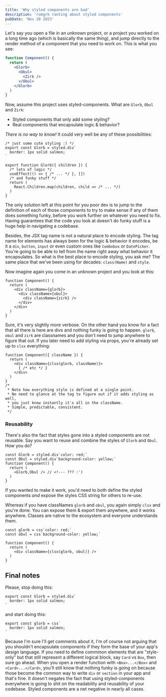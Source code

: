 ```yaml
---
title: 'Why styled components are bad'
description: 'romgrk ranting about styled components'
pubDate: 'Nov 28 2023'
---
```


Let's say you open a file in an unknown project, or a project you worked on a long time ago (which is basically the same thing), and jump directly to the render method of a component that you need to work on. This is what you see:

```jsx
function Component() {
  return (
    <Glorb>
      <Obul>
        <Zirk />
      </Obul>
    </Glorb>
  )
}
```

Now, assume this project uses styled-components. What are `Glorb`, `Obul` and `Zirk`:
 - Styled components that only add some styling?
 - Real components that encapsulate logic & behavior?

*There is no way to know!* It could very well be any of these possibilities:

```tsx
/* just some cute styling :) */
export const Glorb = styled.div`
  border: 1px solid salmon;
`
```

```tsx
export function Glorb({ children }) {
  /* lots of logic */
  useEffect(() => { /* ... */ }, [])
  /* and funky stuff */
  return (
    React.Children.map(children, child => /* ... */)
  )
}
```

The only solution left at this point for you poor dev is to jump to the definition of each of those components to try to make sense if any of them does something funky, before you work further on whatever you need to fix. Having guarantees that the code you look at doesn't do funky stuff is a huge help in navigating a codebase.

Besides, the JSX tag name is not a natural place to encode styling. The tag name for elements has always been for the logic & behavior it encodes, be it a `div`, `button`, `input` or even custom ones like `Combobox` or `DatePicker`. You're going to be able to tell from the name right away what behavior it encapsulates. So what is the best place to encode styling, you ask me? The same place that we've been using for decades: `class(Name)` and `style`.

Now imagine again you come in an unknown project and you look at this:

```tsx
function Component() {
  return (
    <div className={glorb}>
      <div className={obul}>
        <div className={zirk} />
      </div>
    </div>
  )
}
```

Sure, it's very slightly more verbose. On the other hand you know for a fact that all there is here are divs and nothing funky is going to happen. `glorb`, `obul` and `zirk` are classnames and you don't need to jump anywhere to figure that out. If you later need to add styling via props, you're already set up to `clsx` everything:

```tsx
function Component({ className }) {
  return (
    <div className={clsx(glorb, className)}>
      { /* etc */ }
    </div>
  )
}
/*
 * Note how everything style is defined at a single point.
 * No need to glance at the tag to figure out if it adds styling as well,
 * you just know instantly it's all in the className.
 * Simple, predictable, consistent.
 */
```

### Reusability

There's also the fact that styles gone into a styled components are not reusable. Say you want to reuse and combine the styles of `Glorb` and `Obul`. How you do?

```tsx
const Glorb = styled.div`color: red;`
const Obul = styled.div`background-color: yellow;`
function Component() {
  return (
    <Glorb,Obul /> // <!--- ??? :')
  )
}
```

If you wanted to make it work, you'd need to both define the styled components *and* expose the styles CSS string for others to re-use.

Whereas if you have classNames `glorb` and `obul`, you again simply `clsx` and you're done. You can expose them & export them anywhere, and it works anywhere. Classes are native to the ecosystem and everyone understands them.

```tsx
const glorb = css`color: red;`
const obul = css`background-color: yellow;`

function Component() {
  return (
    <div className={clsx(glorb, obul)} />
  )
}
```

## Final notes

Please, stop doing this:

```tsx
export const Glorb = styled.div`
  border: 1px solid salmon;
`
```
and start doing this:
```tsx
export const glorb = css`
  border: 1px solid salmon;
`
```

Because I'm sure I'll get comments about it, I'm of course not arguing that you shouldn't encapsulate components if they form the base of your app's design language. If you need to define commmon elements that are "style-only" but that still represent a different logical block, say `Card` vs `Box`, then sure go ahead. When you open a render function with `<Box>...</Box>` and `<Card>...</Card>`, you'll still know that nothing funky is going on because those become the common way to write `div` or `section` in your app and that's fine. It doesn't negates the fact that using styled-components everywhere is going to shit on the readability and reusability of your codebase. Styled components are a net negative in nearly all cases.

<br/>
<br/>
<RandomPlant />
<br/>
<br/>
